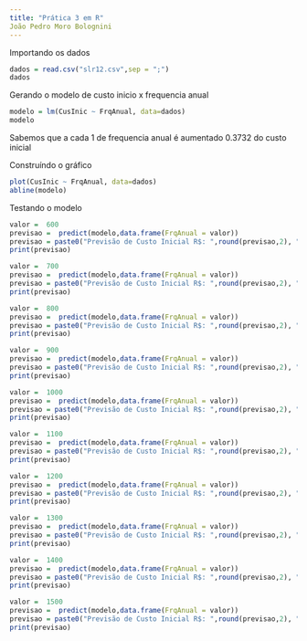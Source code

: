 ```yaml
---
title: "Prática 3 em R"
João Pedro Moro Bolognini
---
```


Importando os dados
```r
dados = read.csv("slr12.csv",sep = ";")
dados
```

Gerando o modelo de custo inicio x frequencia anual
```r
modelo = lm(CusInic ~ FrqAnual, data=dados)
modelo
```
Sabemos que a cada 1 de frequencia anual é aumentado 0.3732 do custo inicial


Construíndo o gráfico
```r
plot(CusInic ~ FrqAnual, data=dados)
abline(modelo)
```
Testando o modelo
```r
valor =  600
previsao =  predict(modelo,data.frame(FrqAnual = valor))
previsao = paste0("Previsão de Custo Inicial R$: ",round(previsao,2), " para a frequência anual de ", valor)
print(previsao)

valor =  700
previsao =  predict(modelo,data.frame(FrqAnual = valor))
previsao = paste0("Previsão de Custo Inicial R$: ",round(previsao,2), " para a frequência anual de ", valor)
print(previsao)

valor =  800
previsao =  predict(modelo,data.frame(FrqAnual = valor))
previsao = paste0("Previsão de Custo Inicial R$: ",round(previsao,2), " para a frequência anual de ", valor)
print(previsao)

valor =  900
previsao =  predict(modelo,data.frame(FrqAnual = valor))
previsao = paste0("Previsão de Custo Inicial R$: ",round(previsao,2), " para a frequência anual de ", valor)
print(previsao)

valor =  1000
previsao =  predict(modelo,data.frame(FrqAnual = valor))
previsao = paste0("Previsão de Custo Inicial R$: ",round(previsao,2), " para a frequência anual de ", valor)
print(previsao)

valor =  1100
previsao =  predict(modelo,data.frame(FrqAnual = valor))
previsao = paste0("Previsão de Custo Inicial R$: ",round(previsao,2), " para a frequência anual de ", valor)
print(previsao)

valor =  1200
previsao =  predict(modelo,data.frame(FrqAnual = valor))
previsao = paste0("Previsão de Custo Inicial R$: ",round(previsao,2), " para a frequência anual de ", valor)
print(previsao)

valor =  1300
previsao =  predict(modelo,data.frame(FrqAnual = valor))
previsao = paste0("Previsão de Custo Inicial R$: ",round(previsao,2), " para a frequência anual de ", valor)
print(previsao)

valor =  1400
previsao =  predict(modelo,data.frame(FrqAnual = valor))
previsao = paste0("Previsão de Custo Inicial R$: ",round(previsao,2), " para a frequência anual de ", valor)
print(previsao)

valor =  1500
previsao =  predict(modelo,data.frame(FrqAnual = valor))
previsao = paste0("Previsão de Custo Inicial R$: ",round(previsao,2), " para a frequência anual de ", valor)
print(previsao)
```

